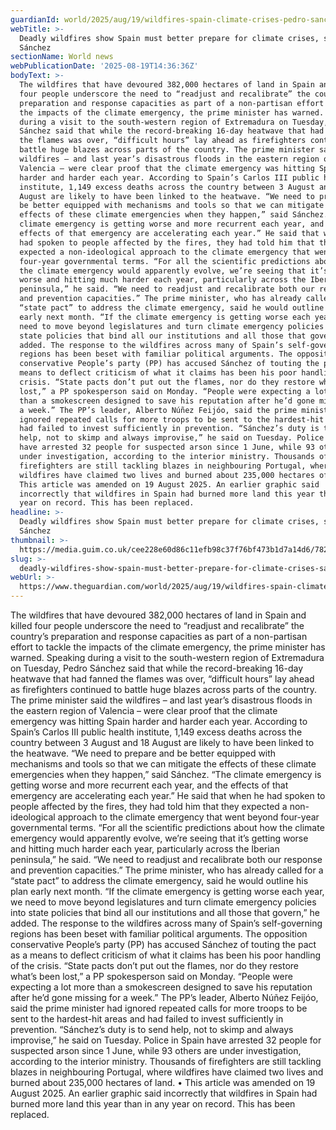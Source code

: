 ```yaml
---
guardianId: world/2025/aug/19/wildfires-spain-climate-crises-pedro-sanchez
webTitle: >-
  Deadly wildfires show Spain must better prepare for climate crises, says
  Sánchez
sectionName: World news
webPublicationDate: '2025-08-19T14:36:36Z'
bodyText: >-
  The wildfires that have devoured 382,000 hectares of land in Spain and killed
  four people underscore the need to “readjust and recalibrate” the country’s
  preparation and response capacities as part of a non-partisan effort to tackle
  the impacts of the climate emergency, the prime minister has warned. Speaking
  during a visit to the south-western region of Extremadura on Tuesday, Pedro
  Sánchez said that while the record-breaking 16-day heatwave that had fanned
  the flames was over, “difficult hours” lay ahead as firefighters continued to
  battle huge blazes across parts of the country. The prime minister said the
  wildfires – and last year’s disastrous floods in the eastern region of
  Valencia – were clear proof that the climate emergency was hitting Spain
  harder and harder each year. According to Spain’s Carlos III public health
  institute, 1,149 excess deaths across the country between 3 August and 18
  August are likely to have been linked to the heatwave. “We need to prepare and
  be better equipped with mechanisms and tools so that we can mitigate the
  effects of these climate emergencies when they happen,” said Sánchez. “The
  climate emergency is getting worse and more recurrent each year, and the
  effects of that emergency are accelerating each year.” He said that when he
  had spoken to people affected by the fires, they had told him that they
  expected a non-ideological approach to the climate emergency that went beyond
  four-year governmental terms. “For all the scientific predictions about how
  the climate emergency would apparently evolve, we’re seeing that it’s getting
  worse and hitting much harder each year, particularly across the Iberian
  peninsula,” he said. “We need to readjust and recalibrate both our response
  and prevention capacities.” The prime minister, who has already called for a
  “state pact” to address the climate emergency, said he would outline his plan
  early next month. “If the climate emergency is getting worse each year, we
  need to move beyond legislatures and turn climate emergency policies into
  state policies that bind all our institutions and all those that govern,” he
  added. The response to the wildfires across many of Spain’s self-governing
  regions has been beset with familiar political arguments. The opposition
  conservative People’s party (PP) has accused Sánchez of touting the pact as a
  means to deflect criticism of what it claims has been his poor handling of the
  crisis. “State pacts don’t put out the flames, nor do they restore what’s been
  lost,” a PP spokesperson said on Monday. “People were expecting a lot more
  than a smokescreen designed to save his reputation after he’d gone missing for
  a week.” The PP’s leader, Alberto Núñez Feijóo, said the prime minister had
  ignored repeated calls for more troops to be sent to the hardest-hit areas and
  had failed to invest sufficiently in prevention. “Sánchez’s duty is to send
  help, not to skimp and always improvise,” he said on Tuesday. Police in Spain
  have arrested 32 people for suspected arson since 1 June, while 93 others are
  under investigation, according to the interior ministry. Thousands of
  firefighters are still tackling blazes in neighbouring Portugal, where
  wildfires have claimed two lives and burned about 235,000 hectares of land. •
  This article was amended on 19 August 2025. An earlier graphic said
  incorrectly that wildfires in Spain had burned more land this year than in any
  year on record. This has been replaced.
headline: >-
  Deadly wildfires show Spain must better prepare for climate crises, says
  Sánchez
thumbnail: >-
  https://media.guim.co.uk/cee228e60d86c11efb98c37f76bf473b1d7a14d6/782_0_5000_4000/500.jpg
slug: >-
  deadly-wildfires-show-spain-must-better-prepare-for-climate-crises-says-sanchez
webUrl: >-
  https://www.theguardian.com/world/2025/aug/19/wildfires-spain-climate-crises-pedro-sanchez
---
```

The wildfires that have devoured 382,000 hectares of land in Spain and killed four people underscore the need to “readjust and recalibrate” the country’s preparation and response capacities as part of a non-partisan effort to tackle the impacts of the climate emergency, the prime minister has warned. Speaking during a visit to the south-western region of Extremadura on Tuesday, Pedro Sánchez said that while the record-breaking 16-day heatwave that had fanned the flames was over, “difficult hours” lay ahead as firefighters continued to battle huge blazes across parts of the country. The prime minister said the wildfires – and last year’s disastrous floods in the eastern region of Valencia – were clear proof that the climate emergency was hitting Spain harder and harder each year. According to Spain’s Carlos III public health institute, 1,149 excess deaths across the country between 3 August and 18 August are likely to have been linked to the heatwave. “We need to prepare and be better equipped with mechanisms and tools so that we can mitigate the effects of these climate emergencies when they happen,” said Sánchez. “The climate emergency is getting worse and more recurrent each year, and the effects of that emergency are accelerating each year.” He said that when he had spoken to people affected by the fires, they had told him that they expected a non-ideological approach to the climate emergency that went beyond four-year governmental terms. “For all the scientific predictions about how the climate emergency would apparently evolve, we’re seeing that it’s getting worse and hitting much harder each year, particularly across the Iberian peninsula,” he said. “We need to readjust and recalibrate both our response and prevention capacities.” The prime minister, who has already called for a “state pact” to address the climate emergency, said he would outline his plan early next month. “If the climate emergency is getting worse each year, we need to move beyond legislatures and turn climate emergency policies into state policies that bind all our institutions and all those that govern,” he added. The response to the wildfires across many of Spain’s self-governing regions has been beset with familiar political arguments. The opposition conservative People’s party (PP) has accused Sánchez of touting the pact as a means to deflect criticism of what it claims has been his poor handling of the crisis. “State pacts don’t put out the flames, nor do they restore what’s been lost,” a PP spokesperson said on Monday. “People were expecting a lot more than a smokescreen designed to save his reputation after he’d gone missing for a week.” The PP’s leader, Alberto Núñez Feijóo, said the prime minister had ignored repeated calls for more troops to be sent to the hardest-hit areas and had failed to invest sufficiently in prevention. “Sánchez’s duty is to send help, not to skimp and always improvise,” he said on Tuesday. Police in Spain have arrested 32 people for suspected arson since 1 June, while 93 others are under investigation, according to the interior ministry. Thousands of firefighters are still tackling blazes in neighbouring Portugal, where wildfires have claimed two lives and burned about 235,000 hectares of land. • This article was amended on 19 August 2025. An earlier graphic said incorrectly that wildfires in Spain had burned more land this year than in any year on record. This has been replaced.

